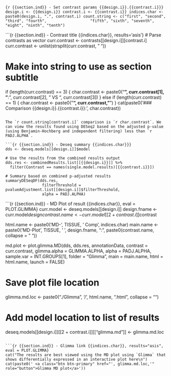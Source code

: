 <!-- COMPARISON {{design.i}}.{{contrast.i}} -->

```{r {{section.ind}} - Set contrast params {{design.i}}.{{contrast.i}}}
design.i <- {{design.i}}
contrast.i <- {{contrast.i}}
indices.char <- paste0(design.i, ".", contrast.i)
count.string <- c("first", "second", "third", "fourth",
                  "fifth", "sixth", "seventh", "eight", "ninth", "tenth")
```

```{r {{section.ind}} - Contrast title {{indices.char}}, results='asis'}
# Parse contrasts as vector
curr.contrast <- contrasts[[design.i]][contrast.i]
curr.contrast <- unlist(strsplit(curr.contrast, " "))


# Make into string to use as section subtitle
if (length(curr.contrast) == 3) {
  char.contrast <- paste0("**", curr.contrast[1], "**: ",
                          curr.contrast[2], " VS ", curr.contrast[3])
} else if (length(curr.contrast) == 1) {
  char.contrast <- paste0("**", curr.contrast, "**")
}
cat(paste0('### Comparison {{design.i}}.{{contrast.i}}: ',
           char.contrast))
```

The `r count.string[contrast.i]` comparison is `r char.contrast`. We can view the results found using DESeq2 based on the adjusted p-value (using Benjamin-Hochberg and independent filtering) less than `r PADJ.ALPHA`.

```{r {{section.ind}} - Deseq summary {{indices.char}}}
dds <- deseq.models[[design.i]]$model

# Use the results from the combined results output
dds.res <- combinedResults.list[[{{design.i}}]] %>%
  filter(Contrast == names(single.model.results)[{{contrast.i}}])

# Summary based on combined p-adjusted results
summaryDESeqDF(dds.res,
                filterThreshold = pvalueAdjustment.list[[design.i]]$filterThreshold,
                alpha = PADJ.ALPHA)
```

```{r {{section.ind}} - MD Plot of result {{indices.char}}, eval = PLOT.GLIMMA}
curr.model <- deseq.models[[design.i]]
design.fname <- curr.model$design
contrast.name <- curr.model[[2 + contrast.i]]$contrast

html.name <- paste0('MD- ', TISSUE, ' Comp', indices.char)
main.name <- paste0('MD-Plot ', TISSUE, ' ', design.fname, ": ",
                    paste0(contrast.name, collapse = " "))

md.plot <- plot.glimma.MD(dds, dds.res, annotationData,
                          contrast = curr.contrast,
                          glimma.alpha = GLIMMA.ALPHA,
                          alpha = PADJ.ALPHA,
                          sample.var = INT.GROUPS[1],
                          folder = "Glimma",
                          main = main.name,
                          html = html.name,
                          launch = FALSE)

# Save plot file location
glimma.md.loc <- paste0("./Glimma", '/', html.name, ".html",
                        collapse = "")

# Add model location to list of results
deseq.models[[design.i]][[2 + contrast.i]][["glimma.md"]] <-
  glimma.md.loc
```

```{r {{section.ind}} - Glimma link {{indices.char}}, results="asis", eval = PLOT.GLIMMA}
cat("The results are best viewed using the MD plot using `Glimma` that shows differentially expressed in an interactive plot here\n")
cat(paste0(' <a class="btn btn-primary" href="', glimma.md.loc,'" role="button">Glimma MD plot</a>'))
```



